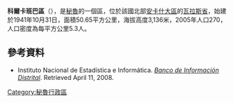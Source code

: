 '''科爾卡班巴區'''（{{lang-es|Distrito de Colcabamba}}），是[[秘魯|秘魯]]的一個區，位於該國北部[[安卡什大區|安卡什大區]]的[[瓦拉斯省|瓦拉斯省]]，始建於1941年10月31日，面積50.65平方公里，海拔高度3,136米，2005年人口270，人口密度為每平方公里5.3人。

==參考資料==
*{{es icon}} Instituto Nacional de Estadística e Informática. ''[https://web.archive.org/web/20080423164200/http://desa.inei.gob.pe/mapas/bid/ Banco de Información Distrital]''. Retrieved April 11, 2008.

{{coord|9|34|59|S|77|49|01|W|type:adm3rd_source:kolossus-itwiki|display=title}}

{{Peru-geo-stub}}
[[Category:秘魯行政區|Category:秘魯行政區]]